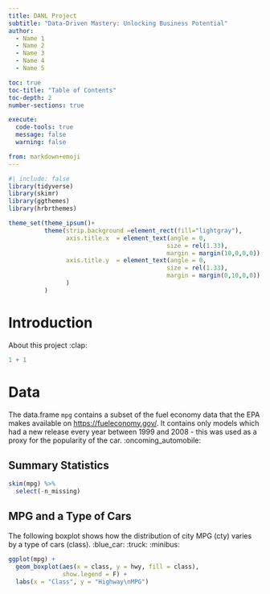 ```yaml
---
title: DANL Project
subtitle: "Data-Driven Mastery: Unlocking Business Potential"
author: 
  - Name 1
  - Name 2
  - Name 3
  - Name 4
  - Name 5

toc: true
toc-title: "Table of Contents"
toc-depth: 2
number-sections: true

execute:
  code-tools: true
  message: false
  warning: false

from: markdown+emoji
---
```

```r
#| include: false
library(tidyverse)
library(skimr)
library(ggthemes)
library(hrbrthemes)

theme_set(theme_ipsum()+
          theme(strip.background =element_rect(fill="lightgray"),
                axis.title.x  = element_text(angle = 0,
                                            size = rel(1.33),
                                            margin = margin(10,0,0,0)),
                axis.title.y  = element_text(angle = 0,
                                            size = rel(1.33),
                                            margin = margin(0,10,0,0))
                )
          )
```



# Introduction

About this project :clap:

```r
1 + 1
```


# Data

The data.frame `mpg` contains a subset of the fuel economy data that the EPA makes available on [https://fueleconomy.gov/](https://fueleconomy.gov/). It contains only models which had a new release every year between 1999 and 2008 - this was used as a proxy for the popularity of the car. :oncoming_automobile:


## Summary Statistics

```r
skim(mpg) %>% 
  select(-n_missing)
```


## MPG and a Type of Cars
The following boxplot shows how the distribution of city MPG (cty) varies by a type of cars (class). :blue_car: :truck: :minibus:


```r
ggplot(mpg) +
  geom_boxplot(aes(x = class, y = hwy, fill = class),
               show.legend = F) +
  labs(x = "Class", y = "Highway\nMPG") 
```


